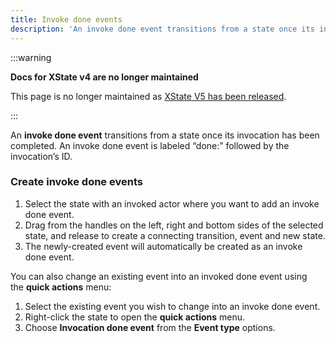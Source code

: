 ```yaml
---
title: Invoke done events
description: 'An invoke done event transitions from a state once its invocation has been completed. An invoke done event is labeled “done:” followed by the invocation’s ID.'
---
```


:::warning

**Docs for XState v4 are no longer maintained**

This page is no longer maintained as [XState V5 has been released](/blog/2023-12-01-xstate-v5).

:::

An **invoke done event** transitions from a state once its invocation has been completed. An invoke done event is labeled “done:” followed by the invocation’s ID.

### Create invoke done events

1. Select the state with an invoked actor where you want to add an invoke done event.
2. Drag from the handles on the left, right and bottom sides of the selected state, and release to create a connecting transition, event and new state.
3. The newly-created event will automatically be created as an invoke done event.

You can also change an existing event into an invoked done event using the **quick actions** menu:

1. Select the existing event you wish to change into an invoke done event.
2. Right-click the state to open the **quick actions** menu.
3. Choose **Invocation done event** from the **Event type** options.
